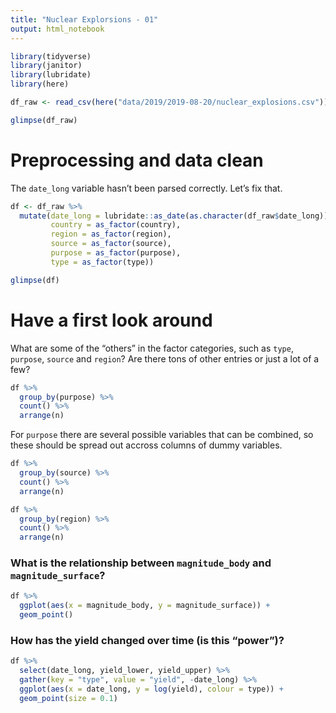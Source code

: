 ```yaml
---
title: "Nuclear Explorsions - 01"
output: html_notebook
---
```


```r
library(tidyverse)
library(janitor)
library(lubridate)
library(here)

df_raw <- read_csv(here("data/2019/2019-08-20/nuclear_explosions.csv"))

glimpse(df_raw)

```

# Preprocessing and data clean
The `date_long` variable hasn't been parsed correctly. Let's fix that.
```r
df <- df_raw %>% 
  mutate(date_long = lubridate::as_date(as.character(df_raw$date_long)),
         country = as_factor(country),
         region = as_factor(region),
         source = as_factor(source),
         purpose = as_factor(purpose),
         type = as_factor(type))

glimpse(df)
```


# Have a first look around

What are some of the "others" in the factor categories, such as `type`, `purpose`, `source` and `region`? Are there tons of other entries or just a lot of a few?

```r
df %>% 
  group_by(purpose) %>% 
  count() %>% 
  arrange(n)
```

For `purpose` there are several possible variables that can be combined, so these should be spread out accross columns of dummy variables.

```r
df %>% 
  group_by(source) %>% 
  count() %>% 
  arrange(n)
```

```r
df %>% 
  group_by(region) %>% 
  count() %>% 
  arrange(n)
```


### What is the relationship between `magnitude_body` and `magnitude_surface`?

```r
df %>% 
  ggplot(aes(x = magnitude_body, y = magnitude_surface)) +
  geom_point()
```

### How has the yield changed over time (is this "power")?

```r
df %>% 
  select(date_long, yield_lower, yield_upper) %>% 
  gather(key = "type", value = "yield", -date_long) %>%
  ggplot(aes(x = date_long, y = log(yield), colour = type)) +
  geom_point(size = 0.1)
```

